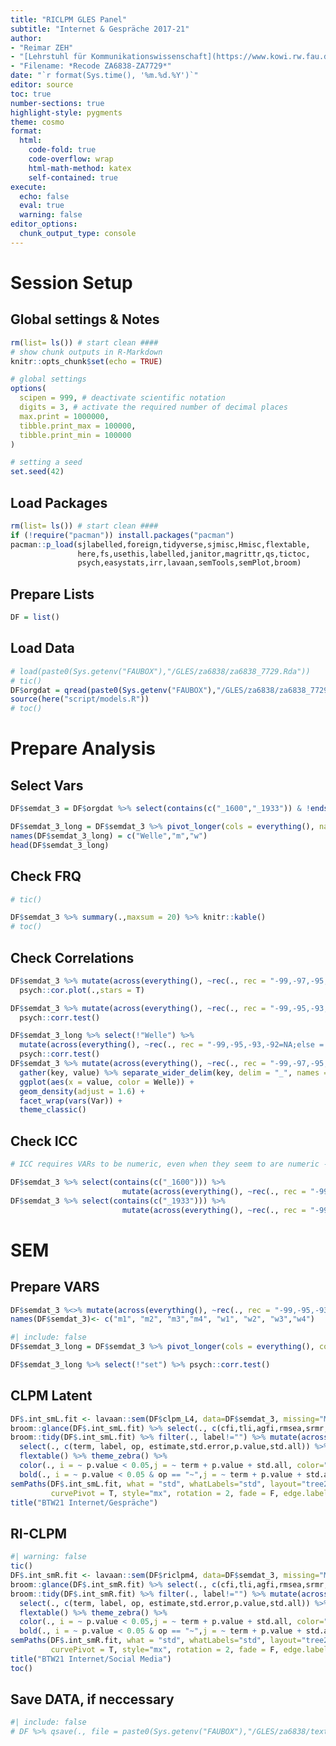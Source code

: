 ```yaml
---
title: "RICLPM GLES Panel"
subtitle: "Internet & Gespräche 2017-21"
author:
- "Reimar ZEH"
- "[Lehrstuhl für Kommunikationswissenschaft](https://www.kowi.rw.fau.de)"
- "Filename: *Recode ZA6838-ZA7729*"
date: "`r format(Sys.time(), '%m.%d.%Y')`"
editor: source
toc: true
number-sections: true
highlight-style: pygments
theme: cosmo
format:
  html: 
    code-fold: true
    code-overflow: wrap
    html-math-method: katex
    self-contained: true
execute: 
  echo: false
  eval: true
  warning: false
editor_options: 
  chunk_output_type: console
---
```


# Session Setup

## Global settings & Notes

```r
rm(list= ls()) # start clean ####
# show chunk outputs in R-Markdown
knitr::opts_chunk$set(echo = TRUE)

# global settings
options(
  scipen = 999, # deactivate scientific notation
  digits = 3, # activate the required number of decimal places
  max.print = 1000000,
  tibble.print_max = 100000,
  tibble.print_min = 100000
)

# setting a seed
set.seed(42)
```

## Load Packages

```r
rm(list= ls()) # start clean ####
if (!require("pacman")) install.packages("pacman")
pacman::p_load(sjlabelled,foreign,tidyverse,sjmisc,Hmisc,flextable,
               here,fs,usethis,labelled,janitor,magrittr,qs,tictoc,
               psych,easystats,irr,lavaan,semTools,semPlot,broom)
```

## Prepare Lists

```r
DF = list()
```

## Load Data

```r
# load(paste0(Sys.getenv("FAUBOX"),"/GLES/za6838/za6838_7729.Rda"))
# tic()
DF$orgdat = qread(paste0(Sys.getenv("FAUBOX"),"/GLES/za6838/za6838_7729.qs"))
source(here("script/models.R"))
# toc()
```


# Prepare Analysis
## Select Vars
```r
DF$semdat_3 = DF$orgdat %>% select(contains(c("_1600","_1933")) & !ends_with("flag") & starts_with(c("kp3","kp6","kp17","kp20"))) 

DF$semdat_3_long = DF$semdat_3 %>% pivot_longer(cols = everything(), names_to = c("set",".value"), names_sep = "_")
names(DF$semdat_3_long) = c("Welle","m","w")
head(DF$semdat_3_long)

```

## Check FRQ

```r
# tic()

DF$semdat_3 %>% summary(.,maxsum = 20) %>% knitr::kable() 
# toc()
```


## Check Correlations
```r
DF$semdat_3 %>% mutate(across(everything(), ~rec(., rec = "-99,-97,-95,-93,-92=NA;else = copy"))) %>%
  psych::cor.plot(.,stars = T)

DF$semdat_3 %>% mutate(across(everything(), ~rec(., rec = "-99,-95,-93,-92=NA;else = copy"))) %>% 
  psych::corr.test()

DF$semdat_3_long %>% select(!"Welle") %>% 
  mutate(across(everything(), ~rec(., rec = "-99,-95,-93,-92=NA;else = copy"))) %>% 
  psych::corr.test()
DF$semdat_3 %>% mutate(across(everything(), ~rec(., rec = "-99,-97,-95,-93,-92=NA;else = copy"))) %>%
  gather(key, value) %>% separate_wider_delim(key, delim = "_", names = c("Welle", "Var")) %>%
  ggplot(aes(x = value, color = Welle)) +
  geom_density(adjust = 1.6) + 
  facet_wrap(vars(Var)) + 
  theme_classic()
```

## Check ICC
```r
# ICC requires VARs to be numeric, even when they seem to are numeric -> mutate!

DF$semdat_3 %>% select(contains(c("_1600"))) %>% 
                         mutate(across(everything(), ~rec(., rec = "-99,-95,-93=NA; else = copy"))) %>% irr::icc()
DF$semdat_3 %>% select(contains(c("_1933"))) %>% 
                         mutate(across(everything(), ~rec(., rec = "-99,-97,-95,-93,-92=NA; else = copy"))) %>% irr::icc()

```


# SEM
## Prepare VARS
```r
DF$semdat_3 %<>% mutate(across(everything(), ~rec(., rec = "-99,-95,-93,-92=NA;else = copy")))
names(DF$semdat_3)<- c("m1", "m2", "m3","m4", "w1", "w2", "w3","w4")
```

```r
#| include: false
DF$semdat_3_long = DF$semdat_3 %>% pivot_longer(cols = everything(), cols_vary = "slowest", names_to = c(".value","set"), names_pattern = "(.)(.)")

DF$semdat_3_long %>% select(!"set") %>% psych::corr.test()


```

## CLPM Latent
```r
DF$.int_smL.fit <- lavaan::sem(DF$clpm_L4, data=DF$semdat_3, missing="ML", estimator = "MLR", mimic="Mplus", meanstructure = "default")
broom::glance(DF$.int_smL.fit) %>% select(., c(cfi,tli,agfi,rmsea,srmr,AIC,BIC)) %>% mutate(across(where(is.double), round, 3))
broom::tidy(DF$.int_smL.fit) %>% filter(., label!="") %>% mutate(across(where(is.double), round, 3)) %>% 
  select(., c(term, label, op, estimate,std.error,p.value,std.all)) %>% 
  flextable() %>% theme_zebra() %>% 
  color(., i = ~ p.value < 0.05,j = ~ term + p.value + std.all, color="blue") %>%
  bold(., i = ~ p.value < 0.05 & op == "~",j = ~ term + p.value + std.all, bold=T) %>% autofit()
semPaths(DF$.int_smL.fit, what = "std", whatLabels="std", layout="tree2", intercepts = F, residuals = T, structural = T, 
         curvePivot = T, style="mx", rotation = 2, fade = F, edge.label.cex=0.7, edge.label.position = 0.4)
title("BTW21 Internet/Gespräche")
```

## RI-CLPM
```r
#| warning: false
tic()
DF$.int_smR.fit <- lavaan::sem(DF$riclpm4, data=DF$semdat_3, missing="ML", estimator = "MLR", mimic="Mplus", meanstructure = "default")
broom::glance(DF$.int_smR.fit) %>% select(., c(cfi,tli,agfi,rmsea,srmr,AIC,BIC)) %>% mutate(across(where(is.double), round, 3))
broom::tidy(DF$.int_smR.fit) %>% filter(., label!="") %>% mutate(across(where(is.double), round, 3)) %>% 
  select(., c(term, label, op, estimate,std.error,p.value,std.all)) %>% 
  flextable() %>% theme_zebra() %>% 
  color(., i = ~ p.value < 0.05,j = ~ term + p.value + std.all, color="blue") %>%
  bold(., i = ~ p.value < 0.05 & op == "~",j = ~ term + p.value + std.all, bold=T) %>% autofit()
semPaths(DF$.int_smR.fit, what = "std", whatLabels="std", layout="tree2", intercepts = F, residuals = T, structural = T, 
         curvePivot = T, style="mx", rotation = 2, fade = F, edge.label.cex=0.7, edge.label.position = 0.4)
title("BTW21 Internet/Social Media")
toc()
```



## Save DATA, if neccessary
```r
#| include: false
# DF %>% qsave(., file = paste0(Sys.getenv("FAUBOX"),"/GLES/za6838/text.qs"))
```
